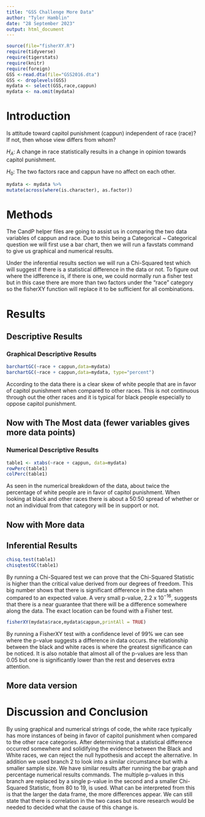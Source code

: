 ```yaml
---
title: "GSS Challenge More Data"
author: "Tyler Hamblin"
date: "28 September 2023"
output: html_document
---
```








```r
source(file="fisherXY.R")
require(tidyverse)
require(tigerstats)
require(knitr)
require(foreign)
GSS <-read.dta(file="GSS2016.dta")
GSS <- droplevels(GSS)
mydata <- select(GSS,race,cappun)
mydata <- na.omit(mydata)
```

# Introduction

<!--In this section you explain what you are trying to show.  Where did the data come from?  What is the research or other question you are trying to answer?.  If you skimp in this section expect to be marked down in your grade. Paint a picture of the project a couple of paragraphs is expected!-->

Is attitude toward capitol punishment (cappun) independent of race (race)?
If not, then whose view differs from whom?


$H_A$: A change in race statistically results in a change in opinion towards capitol punishment. 


$H_0$: The two factors race and cappun have no affect on each other. 



```r
mydata <- mydata %>%
mutate(across(where(is.character), as.factor))
```


# Methods

<!--Decide on your methods:  use "variable analysis" or other appropriate descriptors.  Make sure to choose at least one graphical method and at least one numerical method. Discuss what data manipulations may be needed for example subsetting or other binning procedures and what sort of graphical displays and inferential tools will be used!-->

The CandP helper files are going to assist us in comparing the two data variables of cappun and race. Due to this being a Categorical ~ Categorical question we will first use a bar chart, then we will run a favstats command to give us graphical and numerical results. 

Under the inferential results section we will run a Chi-Squared test which will suggest if there is a statistical difference in the data or not. To figure out where the idfference is, if there is one, we could normally run a fisher test but in this case there are more than two factors under the "race" category so the fisherXY function will replace it to be sufficient for all combinations. 


# Results

<!--Divide this section into two sub-sections:  One for your descriptive  results and one for your inferential results.!-->

## Descriptive Results

### Graphical Descriptive Results

<!--Graphical results here.  Make sure to show your code.  Provide appropriate labels for axes, giving units if possible, and provide a good title for the graph, too.  Use the graphical results to describe the patterns if any that exist in the data as focused toward the research question. Bottom line is to explain the features of the graph that are relevant to conforming or departing to what is expected by your null hypothesis !-->

```r
barchartGC(~race + cappun,data=mydata)
barchartGC(~race + cappun,data=mydata, type="percent")

```


According to the data there is a clear skew of white people that are in favor of capitol punishment when compared to other races. This is not continuous through out the other races and it is typical for black people especially to oppose capitol punishment. 


## Now with The Most data (fewer variables gives more data points)



### Numerical Descriptive Results

<!--Numerical results go here. Use the numerical results to describe the patterns if any that exist in the data as focused toward the research question!-->

```r
table1 <- xtabs(~race + cappun, data=mydata)
rowPerc(table1)
colPerc(table1)
```

As seen in the numerical breakdown of the data, about twice the percentage of white people are in favor of capitol punishment. When looking at black and other races there is about a 50:50 spread of whether or not an individual from that category will be in support or not. 



## Now with More data



## Inferential Results

<!--State hypothesis clearly.  Make sure your discussion of the inferential test covers all the aspects that the test output produces, such as test statistic, p-value etc.  Make a decision about the null hypothesis, explain the assumptions on which the selected test/procedure was based, and why the chosen procedure satisfys the assumptions and is appropriate to answer the research question!-->


```r
chisq.test(table1)
chisqtestGC(table1)
```


By running a Chi-Squared test we can prove that the Chi-Squared Statistic is higher than the critical value derived from our degrees of freedom. This big number shows that there is significant difference in the data when compared to an expected value. A very small p-value, $2.2 \text{ x } 10^{-16}$, suggests that there is a near guarantee that there will be a difference somewhere along the data. The exact location can be found with a Fisher test. 



```r
fisherXY(mydata$race,mydata$cappun,printAll = TRUE)
```


By running a FisherXY test with a confidence level of 99% we can see where the p-value suggests a difference in data occurs. the relationship between the black and white races is where the greatest significance can be noticed. It is also notable that almost all of the p-values are less than 0.05 but one is significantly lower than the rest and deserves extra attention. 


## More data version


# Discussion and Conclusion

<!--Discussion and conclusion here.  If you found a relationship be sure to consider whether the relationship occurs because one of the variables causes the other, or whether they perhaps are related for some other reason.  Watch the chapter 6 videos from the GeorgeTown videos collection.!-->

By using graphical and numerical strings of code, the white race typically has more instances of being in favor of capitol punishment when compared to the other race categories. After determining that a statistical difference occurred somewhere and solidifying the evidence between the Black and White races, we can reject the null hypothesis and accept the alternative. In addition we used branch 2 to look into a similar circumstance but with a smaller sample size. We have similar results after running the bar graph and percentage numerical results commands. The multiple p-values in this branch are replaced by a single p-value in the second and a smaller Chi-Squared Statistic, from 80 to 19, is used. What can be interpreted from this is that the larger the data frame, the more differences appear. We can still state that there is correlation in the two cases but more 
research would be needed to decided what the cause of this change is. 




